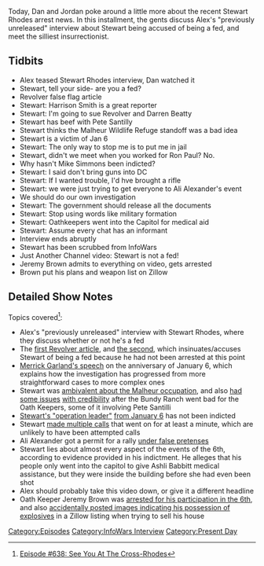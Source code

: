 {{DEFAULTSORT:
    #_EPISODE_0638:See You At The Cross-Rhodes
}}{{Episode
    | title           = See You At The Cross-Rhodes
    | caption         = [https://knowledgefight.libsyn.com/638-see-you-at-the-cross-rhodes Listen to this episode on Libsyn]
    | episodeNumber   = 638
    | length          = 01:24:40
    | airDate         = January 19, 2022
    | coverageDate    = July 2, 2021
    | episodeType     = [[:Category:InfoWars Interview|InfoWars Interview]], [[:Category:Present Day|Present Day]]
    | appearance      = [[Stewart Rhodes]], [[Pete Santilly]], [[Harrison Smith]], [[Darren Beatty]], [[Mike Simmons]], [[Ali Alexander]], [[Jeremy Brown]]
    | previousEpisode = [[637: January 13, 2022]]
    | nextEpisode     = [[639: January 17, 2022]]
}}

{{Stub}}

Today, Dan and Jordan poke around a little more about the recent Stewart Rhodes arrest news. In this installment, the gents discuss Alex's "previously unreleased" interview about Stewart being accused of being a fed, and meet the silliest insurrectionist.

==Tidbits==

*Alex teased Stewart Rhodes interview, Dan watched it
*Stewart, tell your side- are you a fed?
*Revolver false flag article
*Stewart: Harrison Smith is a great reporter
*Stewart: I'm going to sue Revolver and Darren Beatty
*Stewart has beef with Pete Santilly
*Stewart thinks the Malheur Wildlife Refuge standoff was a bad idea
*Stewart is a victim of Jan 6
*Stewart: The only way to stop me is to put me in jail
*Stewart, didn't we meet when you worked for Ron Paul? No.
*Why hasn't Mike Simmons been indicted?
*Stewart: I said don't bring guns into DC
*Stewart: If I wanted trouble, I'd hve brought a rifle
*Stewart: we were just trying to get everyone to Ali Alexander's event
*We should do our own investigation
*Stewart: The government should release all the documents
*Stewart: Stop using words like military formation
*Stewart: Oathkeepers went into the Capitol for medical aid
*Stewart: Assume every chat has an informant
*Interview ends abruptly
*Stewart has been scrubbed from InfoWars
*Just Another Channel video: Stewart is not a fed!
*Jeremy Brown admits to everything on video, gets arrested
*Brown put his plans and weapon list on Zillow

==Detailed Show Notes==

Topics covered<ref>[https://knowledgefight.com/research/2022/1/18/episode-638-see-you-at-the-cross-rhodes Episode #638: See You At The Cross-Rhodes]</ref>:

*Alex's "previously unreleased" interview with Stewart Rhodes, where they discuss whether or not he's a fed
*The [https://archive.is/O3tTN first Revolver article], and [https://americanfaith.com/federal-protection-of-oath-keepers-kingpin-stewart-rhodes-breaks-the-entire-capitol-insurrection-lie-wide-open/ the second], which insinuates/accuses Stewart of being a fed because he had not been arrested at this point
*[https://www.justice.gov/opa/speech/attorney-general-merrick-b-garland-delivers-remarks-first-anniversary-attack-capitol Merrick Garland's speech] on the anniversary of January 6, which explains how the investigation has progressed from more straightforward cases to more complex ones
*Stewart was [https://www.nytimes.com/2016/01/17/us/standoff-in-oregon-attracts-supporters-bearing-disparate-grievances.html ambivalent about the Malheur occupation], and also [https://www.buzzfeednews.com/article/jessicagarrison/stewart-rhodes-oath-keepers-early-history-conflicts had some issues] [https://www.splcenter.org/hatewatch/2017/05/16/leader-josephine-county-oath-keepers-breaks-stewart-rhodes-over-leadership-style with credibility] after the Bundy Ranch went bad for the Oath Keepers, some of it involving Pete Santilli
*[https://www.motherjones.com/politics/2021/07/oath-keepers-january-6-capitol-insurrection-michael-simmons-person-ten/ Stewart's "operation leader"] [https://extremism.gwu.edu/sites/g/files/zaxdzs2191/f/Caldwell%20et%20al%20Fourth%20Superseding%20Indictment.pdf from January 6] has not been indicted
*Stewart [https://www.justice.gov/opa/press-release/file/1462481/download made multiple calls] that went on for at least a minute, which are unlikely to have been attempted calls
*Ali Alexander got a permit for a rally [https://s3.documentcloud.org/documents/21059849/leopold-capitol-police-protest-permits-january-6-common-law-release.pdf under false pretenses]
*Stewart lies about almost every aspect of the events of the 6th, according to evidence provided in his indictment. He alleges that his people only went into the capitol to give Ashli Babbitt medical assistance, but they were inside the building before she had even been shot
*Alex should probably take this video down, or give it a different headline
*Oath Keeper Jeremy Brown was [https://web.archive.org/web/20211117141721/https://www.thedailybeast.com/alleged-jan-6-rioter-jeremy-brown-tries-to-sell-home-on-Zillow-accidentally-reveals-cache-of-explosives-fbi arrested for his participation in the 6th], and also [https://www.documentcloud.org/documents/21099005-brown-search-warrant accidentally posted images indicating his possession of explosives] in a Zillow listing when trying to sell his house

[[Category:Episodes]]
[[Category:InfoWars Interview]]
[[Category:Present Day]]